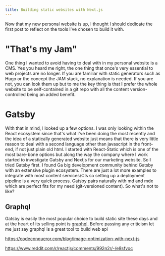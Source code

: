 ```yaml
---
title: Building static websites with Next.js
---
```


Now that my new personal website is up, I thought I should dedicate the first post to reflect on the tools I've chosen to build it with.

# "That's my Jam"
One thing I wanted to avoid having to deal with in my personal website is a CMS. Yes you heard me right, the one thing that once's very essential to web projects are no longer. If you are familiar with static generators such as Hugo or the concept the JAM stack, no explanation is needed. If you are not, you can look them up but to me the key thing is that I prefer the whole website to be self-contained in a git repo with all the content version-controlled being an added benefit.

# Gatsby

With that in mind, I looked up a few options. I was only looking within the React ecosystem since that's what I've been doing the most recently and the idea of a statically generated website just means that there is very little reason to deal with a second language other than javascript in the front-end, if not just plain old html. I started with React-Static which is one of the most bare-bone options but along the way the company where I work started to investigate Gatsby and Nextjs for our marketing website. So I tried Gatsby first. I found Ga big development community behind Gatsby with an extensive plugin ecosystem. There are just a lot more examples to integrate with most content services/CIs so setting up a deployment pipeline is a very quick process. Gatsby pairs naturally with md and mdx which are perfect fits for my need (git-versioned content). So what's not to like?

## Graphql
Gatsby is easily the most popular choice to build static site these days and at the heart of its selling point is [graphql](https://www.gatsbyjs.org/docs/why-gatsby-uses-graphql). Before passing any criticism let me just say graphql is a great tool to build web api

https://codeconqueror.com/blog/image-optimization-with-next-js

https://www.reddit.com/r/reactjs/comments/992n2r/-/e8sfvoc